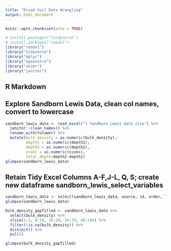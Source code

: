 ```yaml
---
title: "Dryad Soil Data Wrangling"
output: html_document
---
```


```r
knitr::opts_chunk$set(echo = TRUE)
```

```r
# install.packages("tindyverse")
# install.packages("readxl")
library("readxl")
library("tidyverse")
library("dplyr")
library("openintro")
library("skimr")
library("janitor")
```


## R Markdown
## Explore Sandborn Lewis Data, clean col names, convert to lowercase
```r
sandborn_lewis_data <- read_excel("1 Sandborn Lewis data.xlsx") %>%  
  janitor::clean_names() %>% 
  rename_with(tolower) %>%
  mutate(bulk_density = as.numeric(bulk_density),
         depth1 = as.numeric(depth1),
         depth2 = as.numeric(depth2),
         cconc = as.numeric(cconc),
         total_depth=depth2-depth1)
glimpse(sandborn_lewis_data)
```

## Retain Tidy Excel Columns A-F,J-L, Q, S; create new dataframe sandborn_lewis_select_variables

```r
sandborn_lewis_data <- select(sandborn_lewis_data, source, id, order, lat, lon, latlon_q, horizon, depth1, depth2, total_depth, bulk_density, cconc)
glimpse(sandborn_lewis_data)
``` 

```r
bulk_density_gapfilled <- sandborn_lewis_data %>%
  select(bulk_density) %>%
  slice(1:3, 8:10, 16:28, 34:39, 46:146) %>%
  filter(!is.na(bulk_density)) %>% 
  distinct() %>% 
  pull() 
```

```r
glimpse(bulk_density_gapfilled)
```


